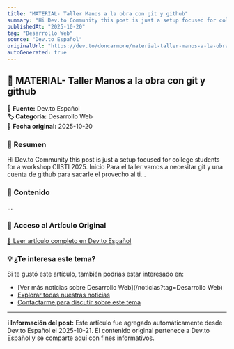 ```yaml
---
title: "MATERIAL- Taller Manos a la obra con git y github"
summary: "Hi Dev.to Community this post is just a setup focused for college students for a workshop CIISTI 2025. Inicio Para el taller vamos a necesitar git y una cuenta de github para sacarle el provecho al ti..."
publishedAt: "2025-10-20"
tag: "Desarrollo Web"
source: "Dev.to Español"
originalUrl: "https://dev.to/doncarmone/material-taller-manos-a-la-obra-con-git-y-github-4hfj"
autoGenerated: true
---
```


## 📰 MATERIAL- Taller Manos a la obra con git y github

<div style={{background: '#f8f9fa', padding: '1rem', borderRadius: '8px', margin: '1rem 0', borderLeft: '4px solid #007bff'}}>

**📡 Fuente:** Dev.to Español  
**🏷️ Categoría:** Desarrollo Web  
**📅 Fecha original:** 2025-10-20

</div>

### 📝 Resumen

Hi Dev.to Community this post is just a setup focused for college students for a workshop CIISTI 2025. Inicio Para el taller vamos a necesitar git y una cuenta de github para sacarle el provecho al ti...

### 📖 Contenido

...

### 🔗 Acceso al Artículo Original

<div style={{textAlign: 'center', margin: '2rem 0'}}>
  <a href="https://dev.to/doncarmone/material-taller-manos-a-la-obra-con-git-y-github-4hfj" target="_blank" rel="noopener noreferrer" 
     style={{display: 'inline-block', background: '#007bff', color: 'white', padding: '12px 24px', 
            textDecoration: 'none', borderRadius: '8px', fontWeight: 'bold', 
            boxShadow: '0 2px 4px rgba(0,123,255,0.3)', transition: 'all 0.3s ease'}}>
    📖 Leer artículo completo en Dev.to Español
  </a>
</div>

### 💡 ¿Te interesa este tema?

Si te gustó este artículo, también podrías estar interesado en:

- [Ver más noticias sobre Desarrollo Web](/noticias?tag=Desarrollo Web)
- [Explorar todas nuestras noticias](/noticias)
- [Contactarme para discutir sobre este tema](/contact)

---

<div style={{background: '#e9ecef', padding: '1rem', borderRadius: '8px', marginTop: '2rem', fontSize: '0.9rem', color: '#6c757d'}}>

**ℹ️ Información del post:** Este artículo fue agregado automáticamente desde Dev.to Español el 2025-10-21. 
El contenido original pertenece a Dev.to Español y se comparte aquí con fines informativos.

</div>

